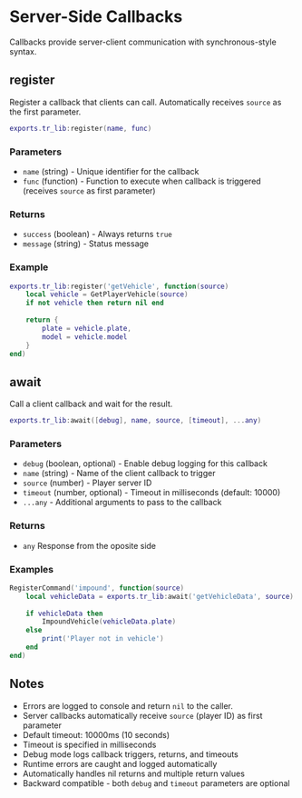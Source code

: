 # Server-Side Callbacks

Callbacks provide server-client communication with synchronous-style syntax.

## register
Register a callback that clients can call. Automatically receives `source` as the first parameter.
```lua
exports.tr_lib:register(name, func)
```

### Parameters
* `name` (string) - Unique identifier for the callback
* `func` (function) - Function to execute when callback is triggered (receives `source` as first parameter)

### Returns
* `success` (boolean) - Always returns `true`
* `message` (string) - Status message

### Example
```lua
exports.tr_lib:register('getVehicle', function(source)
    local vehicle = GetPlayerVehicle(source)
    if not vehicle then return nil end
    
    return {
        plate = vehicle.plate,
        model = vehicle.model
    }
end)
```

## await
Call a client callback and wait for the result.
```lua
exports.tr_lib:await([debug], name, source, [timeout], ...any)
```

### Parameters
* `debug` (boolean, optional) - Enable debug logging for this callback
* `name` (string) - Name of the client callback to trigger
* `source` (number) - Player server ID
* `timeout` (number, optional) - Timeout in milliseconds (default: 10000)
* `...any` - Additional arguments to pass to the callback

### Returns
* `any` Response from the oposite side 

### Examples
```lua
RegisterCommand('impound', function(source)
    local vehicleData = exports.tr_lib:await('getVehicleData', source)
    
    if vehicleData then
        ImpoundVehicle(vehicleData.plate)
    else
        print('Player not in vehicle')
    end
end)
```

## Notes
* Errors are logged to console and return `nil` to the caller.
* Server callbacks automatically receive `source` (player ID) as first parameter
* Default timeout: 10000ms (10 seconds)
* Timeout is specified in milliseconds
* Debug mode logs callback triggers, returns, and timeouts
* Runtime errors are caught and logged automatically
* Automatically handles nil returns and multiple return values
* Backward compatible - both `debug` and `timeout` parameters are optional